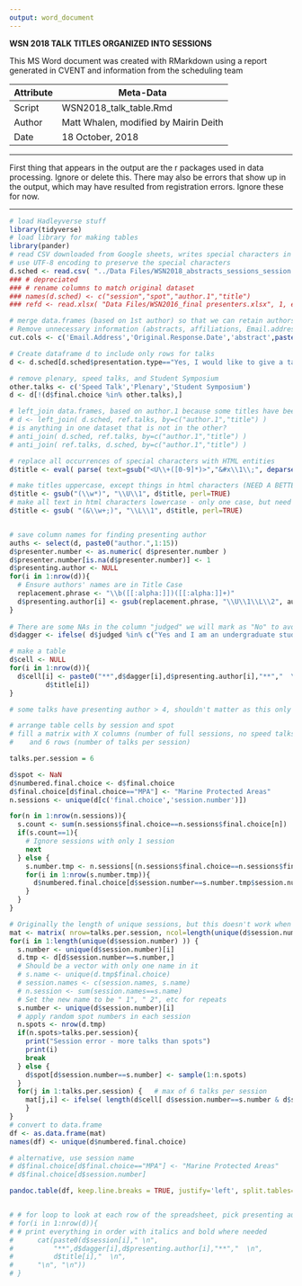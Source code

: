 ```yaml
---
output: word_document
---
```


**WSN 2018 TALK TITLES ORGANIZED INTO SESSIONS**

This MS Word document was  created with RMarkdown using a report generated in CVENT and information from the scheduling team


 Attribute     | Meta-Data
---------------|-------------------------------------------|
 Script        | WSN2018_talk_table.Rmd   |
 Author        | Matt Whalen, modified by Mairin Deith     |
 Date          | 18 October, 2018                          |


***

First thing that appears in the output are the r packages used in data processing. Ignore or delete this.
There may also be errors that show up in the output, which may have resulted from registration errors. Ignore these for now.

***

```r
# load Hadleyverse stuff
library(tidyverse)
# load library for making tables
library(pander)
# read CSV downloaded from Google sheets, writes special characters in UTF-8
# use UTF-8 encoding to preserve the special characters
d.sched <- read.csv( "../Data Files/WSN2018_abstracts_sessions_session.num.update.csv", 1, encoding="UTF-8", stringsAsFactors=F )
### # depreciated
### # rename columns to match original dataset
### names(d.sched) <- c("session","spot","author.1","title")
### refd <- read.xlsx( "Data Files/WSN2016_final presenters.xlsx", 1, encoding="UTF-8", stringsAsFactors=F )

# merge data.frames (based on 1st author) so that we can retain authors (up to fourth), presenter.number, and daggers for judged presentations (don't need lots of other )
# Remove unnecessary information (abstracts, affiliations, Email.address
cut.cols <- c('Email.Address','Original.Response.Date','abstract',paste0('affiliation.',1:15),'be.judge','author.number','choice.1','choice.2','judged.category','poster','possible.new.session')

# Create dataframe d to include only rows for talks
d <- d.sched[d.sched$presentation.type=="Yes, I would like to give a talk",!(colnames(d.sched) %in% cut.cols)]

# remove plenary, speed talks, and Student Symposium
other.talks <- c('Speed Talk','Plenary','Student Symposium')
d <- d[!(d$final.choice %in% other.talks),]

# left_join data.frames, based on author.1 because some titles have been edited
# d <- left_join( d.sched, ref.talks, by=c("author.1","title") )
# is anything in one dataset that is not in the other?
# anti_join( d.sched, ref.talks, by=c("author.1","title") )
# anti_join( ref.talks, d.sched, by=c("author.1","title") )

# replace all occurrences of special characters with HTML entities
d$title <- eval( parse( text=gsub("<U\\+([0-9]*)>","&#x\\1\\;", deparse(d$title)) ))

# make titles uppercase, except things in html characters (NEED A BETTER FIX HERE)
d$title <- gsub("(\\w*)", "\\U\\1", d$title, perl=TRUE)
# make all text in html characters lowercase - only one case, but need a better solution to all us to ignore html characters when making things uppercase
d$title <- gsub( "(&\\w+;)", "\\L\\1", d$title, perl=TRUE)


# save column names for finding presenting author
auths <- select(d, paste0("author.",1:15))
d$presenter.number <- as.numeric( d$presenter.number )
d$presenter.number[is.na(d$presenter.number)] <- 1
d$presenting.author <- NULL
for(i in 1:nrow(d)){
  # Ensure authors' names are in Title Case
  replacement.phrase <- "\\b([[:alpha:]])([[:alpha:]]+)"
  d$presenting.author[i] <- gsub(replacement.phrase, "\\U\\1\\L\\2", auths[i,d$presenter.number[i]], perl=T)
}
  
# There are some NAs in the column "judged" we will mark as "No" to avoid problems with logical statements in for loop below
d$dagger <- ifelse( d$judged %in% c("Yes and I am an undergraduate student", "Yes and I am a graduate student"), "&dagger;", "" )

# make a table 
d$cell <- NULL
for(i in 1:nrow(d)){
  d$cell[i] <- paste0("**",d$dagger[i],d$presenting.author[i],"**","  \n","<br/>",
         d$title[i])
}

# some talks have presenting author > 4, shouldn't matter as this only shows presenting speaker

# arrange table cells by session and spot
# fill a matrix with X columns (number of full sessions, no speed talks or plenary) 
#    and 6 rows (number of talks per session)

talks.per.session = 6

d$spot <- NaN
d$numbered.final.choice <- d$final.choice
d$final.choice[d$final.choice=="MPA"] <- "Marine Protected Areas"
n.sessions <- unique(d[c('final.choice','session.number')])

for(n in 1:nrow(n.sessions)){
  s.count <- sum(n.sessions$final.choice==n.sessions$final.choice[n])
  if(s.count==1){
    # Ignore sessions with only 1 session
    next
  } else {
    s.number.tmp <- n.sessions[(n.sessions$final.choice==n.sessions$final.choice[n]),]
    for(i in 1:nrow(s.number.tmp)){
      d$numbered.final.choice[d$session.number==s.number.tmp$session.number[i]] <- paste(s.number.tmp$final.choice[i],i,sep=" ")
    }
  }
} 

# Originally the length of unique sessions, but this doesn't work when there are missing session #s 
mat <- matrix( nrow=talks.per.session, ncol=length(unique(d$session.number) ))
for(i in 1:length(unique(d$session.number) )) {
  s.number <- unique(d$session.number)[i]
  d.tmp <- d[d$session.number==s.number,]
  # Should be a vector with only one name in it
  # s.name <- unique(d.tmp$final.choice)
  # session.names <- c(session.names, s.name)
  # n.session <- sum(session.names==s.name)
  # Set the new name to be " 1", " 2", etc for repeats
  s.number <- unique(d$session.number)[i]
  # apply random spot numbers in each session
  n.spots <- nrow(d.tmp)
  if(n.spots>talks.per.session){
    print("Session error - more talks than spots")
    print(i)
    break
  } else {
    d$spot[d$session.number==s.number] <- sample(1:n.spots)
  }
  for(j in 1:talks.per.session) {   # max of 6 talks per session
    mat[j,i] <- ifelse( length(d$cell[ d$session.number==s.number & d$spot==j ])>0, d$cell[ d$session.number==s.number & d$spot==j ], "--" )
    }
}
# convert to data.frame
df <- as.data.frame(mat)
names(df) <- unique(d$numbered.final.choice)

# alternative, use session name
# d$final.choice[d$final.choice=="MPA"] <- "Marine Protected Areas"
# d$final.choice[d$session.number]

pandoc.table(df, keep.line.breaks = TRUE, justify='left', split.tables=100, split.cells=20)


# # for loop to look at each row of the spreadsheet, pick presenting authors, mark presenters that need to be judged, and concatenate and print the whole thing
# for(i in 1:nrow(d)){
# # print everything in order with italics and bold where needed
#      cat(paste0(d$session[i]," \n",
#          "**",d$dagger[i],d$presenting.author[i],"**","  \n",
#          d$title[i],"  \n",
#      "\n", "\n"))
# }
```


